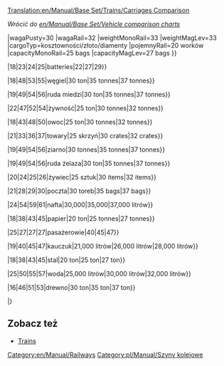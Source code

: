 [[Translation:en/Manual/Base Set/Trains/Carriages Comparison]]

''Wrócić do [[en/Manual/Base Set/Vehicle comparison charts]]''{{en/-right}}

<!--{{TrainCarriageHeader}}-->{{pl/Manual/Base Set/Trains/NagłówekWagonuKolejowego}}

{{pl/Manual/Base Set/Trains/SzeregWagonuKolejowego|klimat=TSR_
|nazwa=[[pl/Manual/Base Set/Trains/Wagon opancerzony|Armoured Van]] [[File:en/Manual/Base Set/Trains/Armouredvan.png]]
|kosztGBP=1,494
|<!--costUSD=2,988-->kosztPLN={{#expr: {{{costGBP|1494}}} * 6 }}
|wagaPusty=30
|wagaRail=32
|weightMonoRail=33 
|weightMagLev=33
|cargoTyp=kosztowności/złoto/diamenty
|pojemnyRail=20 worków
|capacityMonoRail=25 bags
|capacityMagLev=27 bags
}}

{{pl/Manual/Base Set/Trains/SzeregWagonuKolejowego|
___Y|[[en/Manual/Base Set/Trains/Battery Truck]]|1,148|<!--2,296-->{{#expr: 1148 * 6 }}|18|23|24|25|batteries|22|27|29}}

{{en/Manual/Base Set/Trains/TrainCarriageRow|
___Y|[[en/Manual/Base Set/Trains/Bubble Van]]|1,113|2,226|21|22|22|22|bubbles|20|25|27}}

{{en/Manual/Base Set/Trains/TrainCarriageRow|
___Y|[[en/Manual/Base Set/Trains/Candyfloss Hopper]]|1,042|2,084|20|50|55|57|candyfloss|30 tonnes|35 tonnes|37 tonnes}}

{{pl/Manual/Base Set/Trains/SzeregWagonuKolejowego|
TS__|[[pl/Manual/Base Set/Trains/Wagon na węgiel|Coal Car]] [[File:en/Manual/Base Set/Trains/Coaltruck.png]]|1,031|<!--2,062-->{{#expr: 1031 * 6 }}|18|48|53|55|węgiel|30 ton|35 tonnes|37 tonnes}}

{{en/Manual/Base Set/Trains/TrainCarriageRow|___Y|[[en/Manual/Base Set/Trains/Cola Tanker]]|1,066|2,132|24|49|54|56|cola|25,000 litres|30,000 litres|32,000 litres}}

{{pl/Manual/Base Set/Trains/SzeregWagonuKolejowego|
__R_|[[pl/Manual/Base Set/Trains/Wagon na rudę miedzi|Copper Ore Hopper]] [[File:en/Manual/Base Set/Trains/Copperorehopper.png]]|1,048|<!--2,096-->{{#expr: 1048 * 6 }}|19|49|54|56|ruda miedzi|30 ton|35 tonnes|37 tonnes}}

{{en/Manual/Base Set/Trains/TrainCarriageRow|
___Y|[[en/Manual/Base Set/Trains/Fizzy Drink Truck]]|1,130|2,260|18|21|21|22|fizzy drinks|25|30|32}}

{{pl/Manual/Base Set/Trains/SzeregWagonuKolejowego|
_SR_|[[pl/Manual/Base Set/Trains/Wagon na żywność|Food Van]] [[File:en/Manual/Base Set/Trains/Foodvan.png]]|1,119|<!--2,238-->{{#expr: 1148 * 6 }}|22|47|52|54|żywność|25 ton|30 tonnes|32 tonnes}}

{{pl/Manual/Base Set/Trains/SzeregWagonuKolejowego|
__R_|[[pl/Manual/Base Set/Trains/Wagon na owoce|Fruit Truck]] [[File:en/Manual/Base Set/Trains/Fruittruck.png]]|1,066|<!--2,132-->{{#expr: 1066 * 6 }}|18|43|48|50|owoc|25 ton|30 tonnes|32 tonnes}}

{{pl/Manual/Base Set/Trains/SzeregWagonuKolejowego|
TSR_|[[pl/Manual/Base Set/Trains/Wagon towarowy|Goods Van]] [[File:en/Manual/Base Set/Trains/Goodsvan.png]]|1,113|<!--2,226-->{{#expr: 1113 * 6 }}|21|33|36|37|towary|25 skrzyń|30 crates|32 crates}}

{{pl/Manual/Base Set/Trains/SzeregWagonuKolejowego|
TSR_|[[pl/Manual/Base Set/Trains/Wagon na ziarno|Grain Hopper]] [[File:en/Manual/Base Set/Trains/Grainhopper.png]]|1,066|<!--2,132-->{{#expr: 1066 * 6 }}|19|49|54|56|ziarno|30 tonnes|35 tonnes|37 tonnes}}

{{pl/Manual/Base Set/Trains/SzeregWagonuKolejowego|
T___|[[pl/Manual/Base Set/Trains/Wagon na rudę żelaza|Iron Ore Hopper]] [[File:en/Manual/Base Set/Trains/Ironorehopper.png]]|1,048|<!--2,096-->{{#expr: 1048 * 6 }}|19|49|54|56|ruda żelaza|30 ton|35 tonnes|37 tonnes}}

{{pl/Manual/Base Set/Trains/SzeregWagonuKolejowego|
TS__|[[pl/Manual/Base Set/Trains/Wagon na żywiec|Livestock Van]] [[File:en/Manual/Base Set/Trains/Livestockvan.png]]|1,125|<!--2,250-->{{#expr: 1125 * 6 }}|20|24|25|26|żywiec|25 sztuk|30 items|32 items}}

{{pl/Manual/Base Set/Trains/SzeregWagonuKolejowego|
TSRY|[[pl/Manual/Base Set/Trains/Wagon pocztowy|Mail Van]] [[File:en/Manual/Base Set/Trains/Mailvan.png]]|1,335|<!--2,670-->{{#expr: 1335 * 6 }}|21|28|29|30|poczta|30 toreb|35 bags|37 bags}}

{{pl/Manual/Base Set/Trains/SzeregWagonuKolejowego|
TSR_|[[pl/Manual/Base Set/Trains/Cysterna na ropę|Oil Tanker]] [[File:en/Manual/Base Set/Trains/Oiltanker car.png]]|1,171|<!--2,342-->{{#expr: 1148 * 6 }}|24|54|59|61|nafta|30,000|35,000|37,000 litrów}}

{{en/Manual/Base Set/Trains/TrainCarriageRow|
_S__|[[pl/Manual/Base Set/Trains/Wagon na papier|Paper Truck]] [[File:en/Manual/Base Set/Trains/Papertruck.png]]|1,148|<!--2,296-->{{#expr: 1148 * 6 }}|18|38|43|45|papier|20 ton|25 tonnes|27 tonnes}}

{{pl/Manual/Base Set/Trains/SzeregWagonuKolejowego|
TSRY|[[pl/Manual/Base Set/Trains/Przewóz pasażerski|Passenger Carriage]] [[File:en/Manual/Base Set/Trains/Passengercarriage.png]]|1,447|<!--2,894-->{{#expr: 1447 * 6 }}|25|27|27|27|pasażerowie|40|45|47}}

{{en/Manual/Base Set/Trains/TrainCarriageRow|
___Y|[[en/Manual/Base Set/Trains/Plastic Truck]]|1,119|2,238|18|48|53|55|plastic|30,000 litres|35,000 litres|37,000 litres}}

{{pl/Manual/Base Set/Trains/SzeregWagonuKolejowego|
__R_|[[pl/Manual/Base Set/Trains/Wagon na kauczuk|Rubber Truck]] [[File:en/Manual/Base Set/Trains/Rubbertruck.png]]|1,083|<!--2,166-->{{#expr: 1148 * 6 }}|19|40|45|47|kauczuk|21,000 litrów|26,000 litrów|28,000 litrów}}

{{pl/Manual/Base Set/Trains/SzeregWagonuKolejowego|
T___|[[pl/Manual/Base Set/Trains/Wagon na stal|Steel Truck]] [[File:en/Manual/Base Set/Trains/Steeltruck.png]]|1,148|<!--2,296-->{{#expr: 1148 * 6 }}|18|38|43|45|stal|20 ton|25 ton|27 ton}}

{{en/Manual/Base Set/Trains/TrainCarriageRow|
___Y|[[en/Manual/Base Set/Trains/Sugar Truck]]|1,031|2,062|19|49|54|56|sugar|30 tonnes|35 tonnes|37 tonnes}}

{{en/Manual/Base Set/Trains/TrainCarriageRow|
___Y|[[en/Manual/Base Set/Trains/Sweet Van]]|1,060|2,120|21|28|30|31|sweets|25 bags|30 bags|32 bags}}

{{en/Manual/Base Set/Trains/TrainCarriageRow|
___Y|[[en/Manual/Base Set/Trains/Toffee Hopper]]|1,125|2,250|20|50|55|57|toffee|30 tonnes|35 tonnes|37 tonnes}}

{{en/Manual/Base Set/Trains/TrainCarriageRow|
___Y|[[en/Manual/Base Set/Trains/Toy Van]]|1,072|2,144|21|23|24|24|toys|20|25|27}}

{{pl/Manual/Base Set/Trains/SzeregWagonuKolejowego|
__R_|[[pl/Manual/Base Set/Trains/Cysterna na wodę|Water Tanker]] [[File:en/Manual/Base Set/Trains/Watertanker.png]]|1,166|<!--2,332-->{{#expr: 1166 * 6 }}|25|50|55|57|woda|25,000 litrów|30,000 litrów|32,000 litrów}}

{{pl/Manual/Base Set/Trains/SzeregWagonuKolejowego|
TSR_|[[pl/Manual/Base Set/Trains/Wagon na drewno|Wood Truck]] [[File:en/Manual/Base Set/Trains/Woodtruck.png]]|1,060|<!--2,120-->{{#expr: 1060 * 6 }}|16|46|51|53|drewno|30 ton|35 ton|37 ton}}

|}

==Zobacz też==
* [[pl/Manual/Pociągi#lista-lokomotyw-i-wagonow|Trains]]

[[Category:en/Manual/Railways]][[Category:pl/Manual/Szyny kolejowe]]